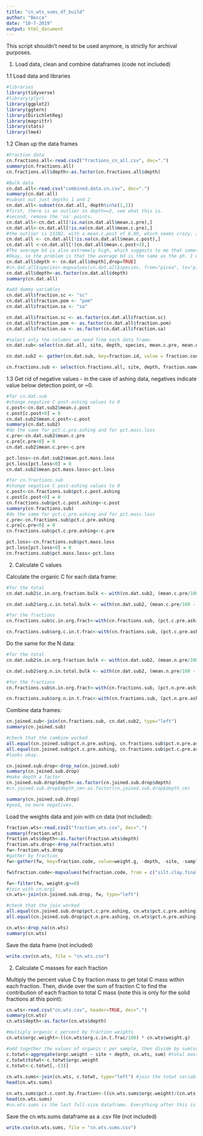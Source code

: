 ```yaml
---
title: "cn_wts_sums_df_build"
author: "Becca"
date: "10-7-2019"
output: html_document
---
```


This script shouldn't need to be used anymore, is strictly for archival purposes. 


1. Load data, clean and combine dataframes (code not included)

1.1 Load data and libraries
```r
#libraries
library(tidyverse)
#library(plyr)
library(ggplot2)
library(ggtern)
library(DirichletReg)
library(magrittr)
library(stats)
library(lme4)
```

1.2 Clean up the data frames
```r
#Fraction data
cn.fractions.all<-read.csv2("fractions_cn_all.csv", dec=".")
summary(cn.fractions.all)
cn.fractions.all$depth<-as.factor(cn.fractions.all$depth)

#Bulk data
cn.dat.all<-read.csv("combined.data.cn.csv", dec=".")
summary(cn.dat.all)
#subset out just depths 1 and 2
cn.dat.all<-subset(cn.dat.all, depth%in%c(1,2))
#first, there is an outlier in depth==2, see what this is. 
#second, remove the 'na' points. 
cn.dat.all<-cn.dat.all[!is.na(cn.dat.all$mean.c.pre),]
cn.dat.all<-cn.dat.all[!is.na(cn.dat.all$mean.c.pre),]
#the outlier is 131N2, with a mean.c.post of 8.89, which seems crazy. I will remove this observation for now.
cn.dat.all <- cn.dat.all[!is.na(cn.dat.all$mean.c.post),]
cn.dat.all <-cn.dat.all[!(cn.dat.all$mean.c.post>3),]
#The average bd is also extremely high, which suggests to me that something is going on here that is very wrong. 
#Okay, so the problem is that the average bd is the same as the ph. I will fix this later but for now am not going to worry about the bd.
cn.dat.all$depth <- cn.dat.all$depth[,drop=TRUE]
#cn.dat.all$species<-mapvalues(cn.dat.all$species, from="picea", to="picea_ab")
cn.dat.all$depth<-as.factor(cn.dat.all$depth)
summary(cn.dat.all)

#add dummy variables
cn.dat.all$fraction.sc <- "sc"
cn.dat.all$fraction.pom <- "pom"
cn.dat.all$fraction.sa <- "sa"

cn.dat.all$fraction.sc <- as.factor(cn.dat.all$fraction.sc)
cn.dat.all$fraction.pom <- as.factor(cn.dat.all$fraction.pom)
cn.dat.all$fraction.sa <- as.factor(cn.dat.all$fraction.sa)

#select only the columns we need from each data frame.
cn.dat.sub<-select(cn.dat.all, site, depth, species, mean.c.pre, mean.n.pre, mean.c.post, mean.n.post, mean.pct.mass.loss, fraction.sc, fraction.pom, fraction.sa)

cn.dat.sub2 <- gather(cn.dat.sub, key=fraction.id, value = fraction.code, -site, -depth, -species, -mean.c.pre, -mean.n.pre, -mean.c.post, -mean.n.post, -mean.pct.mass.loss) 

cn.fractions.sub <- select(cn.fractions.all, site, depth, fraction.name, fraction.code, pct.n.pre.ashing, pct.c.pre.ashing, pct.n.post.ashing, pct.c.post.ashing, pct.mass.loss)
```


1.3 Get rid of negative values - in the case of ashing data, negatives indicate value below detection point, or ~0. 
```r
#for cn.dat.sub
#change negative C post-ashing values to 0
c.post<-cn.dat.sub2$mean.c.post
c.post[c.post<0] = 0
cn.dat.sub2$mean.c.post<-c.post
summary(cn.dat.sub2)
#do the same for pct.c.pre.ashing and for pct.mass.loss
c.pre<-cn.dat.sub2$mean.c.pre
c.pre[c.pre<0] = 0
cn.dat.sub2$mean.c.pre<-c.pre

pct.loss<-cn.dat.sub2$mean.pct.mass.loss
pct.loss[pct.loss<0] = 0
cn.dat.sub2$mean.pct.mass.loss<-pct.loss

#for cn.fractions.sub
#change negative C post-ashing values to 0
c.post<-cn.fractions.sub$pct.c.post.ashing
c.post[c.post<0] = 0
cn.fractions.sub$pct.c.post.ashing<-c.post
summary(cn.fractions.sub)
#do the same for pct.c.pre.ashing and for pct.mass.loss
c.pre<-cn.fractions.sub$pct.c.pre.ashing
c.pre[c.pre<0] = 0
cn.fractions.sub$pct.c.pre.ashing<-c.pre

pct.loss<-cn.fractions.sub$pct.mass.loss
pct.loss[pct.loss<0] = 0
cn.fractions.sub$pct.mass.loss<-pct.loss
```


2. Calculate C values

Calculate the organic C for each data frame:
```r
#for the total 
cn.dat.sub2$c.in.org.fraction.bulk <- with(cn.dat.sub2, (mean.c.pre/100 - (mean.c.post/100)*(1 - (mean.pct.mass.loss/100)))/(mean.pct.mass.loss/100)*100)

cn.dat.sub2$org.c.in.total.bulk <- with(cn.dat.sub2, (mean.c.pre/100 - (mean.c.post/100)*(1-(mean.pct.mass.loss/100)))*100)

#for the fractions
cn.fractions.sub$c.in.org.fract<-with(cn.fractions.sub, (pct.c.pre.ashing/100 - (pct.c.post.ashing/100)*(1 - (pct.mass.loss/100)))/(pct.mass.loss/100)*100)

cn.fractions.sub$org.c.in.t.frac<-with(cn.fractions.sub, (pct.c.pre.ashing/100 - (pct.c.post.ashing/100)*(1-(pct.mass.loss/100)))*100)
```


Do the same for the N data:
```r
#for the total 
cn.dat.sub2$n.in.org.fraction.bulk <- with(cn.dat.sub2, (mean.n.pre/100 - (mean.n.post/100)*(1 - (mean.pct.mass.loss/100)))/(mean.pct.mass.loss/100)*100)

cn.dat.sub2$org.n.in.total.bulk <- with(cn.dat.sub2, (mean.n.pre/100 - (mean.n.post/100)*(1-(mean.pct.mass.loss/100)))*100)

#for the fractions
cn.fractions.sub$n.in.org.fract<-with(cn.fractions.sub, (pct.n.pre.ashing/100 - (pct.n.post.ashing/100)*(1 - (pct.mass.loss/100)))/(pct.mass.loss/100)*100)

cn.fractions.sub$org.n.in.t.frac<-with(cn.fractions.sub, (pct.n.pre.ashing/100 - (pct.n.post.ashing/100)*(1-(pct.mass.loss/100)))*100)
```


Combine data frames:
```r
cn.joined.sub<-join(cn.fractions.sub, cn.dat.sub2, type="left")
summary(cn.joined.sub)

#check that the combine worked
all.equal(cn.joined.sub$pct.n.pre.ashing, cn.fractions.sub$pct.n.pre.ashing)
all.equal(cn.joined.sub$pct.c.pre.ashing, cn.fractions.sub$pct.c.pre.ashing)
#looks okay. 

cn.joined.sub.drop<-drop_na(cn.joined.sub)
summary(cn.joined.sub.drop)
#make depth a factor
cn.joined.sub.drop$depth<-as.factor(cn.joined.sub.drop$depth)
#cn.joined.sub.drop$depth_cm<-as.factor(cn.joined.sub.drop$depth_cm)

summary(cn.joined.sub.drop)
#good, no more negatives. 
```


Load the weights data and join with cn data (not included):
```r
fraction.wts<-read.csv2("fraction_wts.csv", dec=".")
summary(fraction.wts)
fraction.wts$depth<-as.factor(fraction.wts$depth)
fraction.wts.drop<-drop_na(fraction.wts)
fw<-fraction.wts.drop
#gather by fraction
fw<-gather(fw, key=fraction.code, value=weight.g, -depth, -site, -sample, -soil.start.wt)

fw$fraction.code<-mapvalues(fw$fraction.code, from = c("silt.clay.final.wt", "pom.final.wt", "sand.agg.final.wt"), to = c("sc", "pom", "sa"))

fw<-filter(fw, weight.g>=0)
#join with cn.org1
cn.wts<-join(cn.joined.sub.drop, fw, type="left")

#check that the join worked
all.equal(cn.joined.sub.drop$pct.c.pre.ashing, cn.wts$pct.c.pre.ashing)
all.equal(cn.joined.sub.drop$pct.n.pre.ashing, cn.wts$pct.n.pre.ashing)

cn.wts<-drop_na(cn.wts)
summary(cn.wts)
```


Save the data frame (not included)
```r
write.csv(cn.wts, file = "cn.wts.csv")
```


2. Calculate C masses for each fraction


Multiply the percent value C by fraction mass to get total C mass within each fraction. Then, divide over the sum of fraction C to find the contribution  of each fraction to total C mass (note this is only for the solid fractions at this point):
```r
cn.wts<-read.csv("cn.wts.csv", header=TRUE, dec=".")
summary(cn.wts)
cn.wts$depth<-as.factor(cn.wts$depth)

#multiply organic c percent by fraction weights
cn.wts$orgc.weight<-((cn.wts$org.c.in.t.frac/100) * cn.wts$weight.g)

#add together the values of organic c per sample, then divide by sum(orgc.weight)
c.totwt<-aggregate(orgc.weight ~ site + depth, cn.wts, sum) #total mass of organic C by site and depth
c.totwt$totwt<-c.totwt$orgc.weight
c.totwt<-c.totwt[,-(3)]
   
cn.wts.sums<-join(cn.wts, c.totwt, type="left") #join the totwt variable to the cn.wts.sums dataframe
head(cn.wts.sums)

cn.wts.sums$pct.c.cont.by.fraction<-((cn.wts.sums$orgc.weight)/(cn.wts.sums$totwt) * 100)
head(cn.wts.sums)
#cn.wts.sums is the last full-size dataframe. Everything after this is a subset of some kind. 
```

Save the cn.wts.sums dataframe as a .csv file (not included)
```r
write.csv(cn.wts.sums, file = "cn.wts.sums.csv")
```
